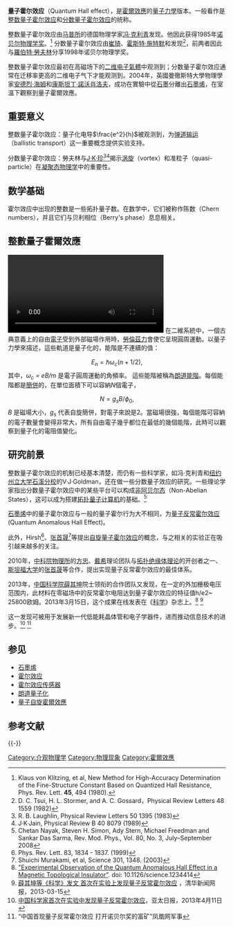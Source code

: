 {{凝聚态物理学}}
'''量子霍尔效应'''（Quantum Hall effect），是[[霍爾效應|霍爾效應]]的[[量子力學|量子力學]]版本。一般看作是[[整数量子霍尔效应|整数量子霍尔效应]]和[[分数量子霍尔效应|分数量子霍尔效应]]的统称。

整数量子霍尔效应由[[马普所|马普所]]的德国物理学家[[冯·克利青|冯·克利青]]发现。他因此获得1985年[[诺贝尔物理学奖|诺贝尔物理学奖]]。<ref>Klaus von Klitzing, et al, New Method for High-Accuracy Determination of the Fine-Structure Constant Based on Quantized Hall Resistance, Phys. Rev. Lett. '''45''', 494 (1980).</ref>
分数量子霍尔效应由[[崔琦|崔琦]]、[[霍斯特·施特默|霍斯特·施特默]]和{{le|亞瑟·戈薩德|Arthur Gossard}}发现<ref>D. C. Tsui, H. L. Stormer, and A. C. Gossard，Physical Review Letters 48 1559 (1982) </ref>，前两者因此与[[羅伯特·勞夫林|羅伯特·勞夫林]]分享1998年诺贝尔物理学奖。

整数量子霍尔效应最初在高磁场下的[[二维电子氣體|二维电子氣體]]中观测到；分数量子霍尔效应通常在迁移率更高的二维电子气下才能观测到。2004年，英國曼徹斯特大學物理學家[[安德烈·海姆|安德烈·海姆]]和[[康斯坦丁·諾沃肖洛夫|康斯坦丁·諾沃肖洛夫]]，成功在實驗中從[[石墨|石墨]]分離出[[石墨烯|石墨烯]]，在室溫下觀察到量子霍爾效應。

== 重要意义 ==
整数量子霍尔效应：量子化电导<math>\frac{e^2}{h}</math>被观测到，为[[弹道输运|弹道输运]]（ballistic transport）这一重要概念提供实验支持。

分数量子霍尔效应：勞夫林与[[J·K·珍|J·K·珍]]<ref>R. B. Laughlin,
Physical Review Letters 50 1395 (1983)</ref><ref>J·K·Jain, Physical Review B 40 8079 (1989) </ref>揭示[[涡旋|涡旋]]（vortex）和准粒子（quasi-particle）在[[凝聚态物理学|凝聚态物理学]]中的重要性。

== 数学基础 ==
霍尔效应中出现的整数是一些拓扑量子数。在数学中，它们被称作陈数（Chern numbers），并且它们与贝利相位（Berry's phase）息息相关。


== 整數量子霍爾效應 ==

[[File:QuantumHallEffectExplanationWithLandauLevels.ogv|360px]]
在二維系統中，一個古典意義上的自由[[電子|電子]]受到外部磁場作用時，[[洛倫茲力|勞倫茲力]]會使它呈現圓周運動。以量子力學來描述，這些軌道是量子化的，能階是不連續的值：
:<math>\textstyle E_n = \hbar \omega_c (n+1/2),</math>
其中，''ω<sub>c</sub> = eB/m'' 是電子圓周運動的角頻率。 這些能階被稱為[[朗道量子化|朗道能階]]。每個能階都是[[簡併|簡併]]的，在單位面積下可以容納''N''個電子，
:<math>\textstyle N = g_sB/\phi_0,</math>
''B'' 是磁場大小，''g<sub>s</sub>'' 代表自旋簡併，對電子來說是2。當磁場很強，每個能階可容納的電子數量會變得非常大，所有自由電子幾乎都位在最低的幾個能階，此時可以觀察到量子化的電阻值變化。
== 研究前景 ==
整数量子霍尔效应的机制已经基本清楚，而仍有一些科学家，如冯·克利青和[[纽约州立大学石溪分校|纽约州立大学石溪分校]]的V·J·Goldman，还在做一些分数量子效应的研究。一些理论学家指出分数量子霍尔效应中的某些平台可以构成[[非阿贝尔态|非阿贝尔态]]（Non-Abelian States），这可以成为搭建[[拓扑量子计算机|拓扑量子计算机]]的基础。<ref>Chetan Nayak, Steven H. Simon, Ady Stern, Michael Freedman and Sankar Das Sarma, Rev. Mod. Phys., Vol. 80, No. 3, July–September 2008</ref>

[[石墨烯|石墨烯]]中的量子霍尔效应与一般的量子霍尔行为大不相同，为[[量子反常霍尔效应|量子反常霍尔效应]](Quantum Anomalous Hall Effect)。

此外，Hirsh<ref>Phys. Rev. Lett. 83, 1834 - 1837. (1999)</ref>、[[张首晟|张首晟]]<ref>Shuichi Murakami, et al, Science 301, 1348. (2003)</ref>等提出[[自旋量子霍尔效应|自旋量子霍尔效应]]的概念，与之相关的实验正在吸引越来越多的关注。

2010年，[[中科院物理所|中科院物理所]]的[[方忠|方忠]]、[[戴希|戴希]]理论团队与[[拓扑绝缘体理论|拓扑绝缘体理论]]的开创者之一、[[斯坦福大学|斯坦福大学]]的[[张首晟|张首晟]]等合作，提出实现量子反常霍尔效应的最佳体系。

2013年，[[中国科学院|中国科学院]][[薛其坤|薛其坤]]院士领衔的合作团队又发现，在一定的外加栅极电压范围内，此材料在零磁场中的反常霍尔电阻达到量子霍尔效应的特征值h/e2~ 25800欧姆。2013年3月15日，这个成果在线发表在《[[科学_(期刊)|科学]]》杂志上。<ref>[http://www.sciencemag.org/content/340/6129/167 "Experimental Observation of the Quantum Anomalous Hall Effect in a Magnetic Topological Insulator"]. doi: 10.1126/science.1234414 </ref> <ref>[http://news.tsinghua.edu.cn/publish/news/4204/2013/20130315085129032737847/20130315085129032737847_.html  薛其坤等《科学》发文 首次在实验上发现量子反常霍尔效应] {{webarchive|url=https://web.archive.org/web/20140102200143/http://news.tsinghua.edu.cn/publish/news/4204/2013/20130315085129032737847/20130315085129032737847_.html |date=2014-01-02 }}，清华新闻网报，2013-03-15 </ref>

这一发现可被用于发展新一代低能耗晶体管和电子学器件，进而推动信息技术的进步。<ref>[http://www.apdnews.com/news/24284.html 中国科学家首次在实验中发现量子反常霍尔效应]，亚太日报，2013年4月11日</ref> <ref>“中国首现量子反常霍尔效应 打开诺贝尔奖的富矿”凤凰网军事</ref>

== 参见 ==
* [[石墨烯|石墨烯]]
* [[霍尔效应|霍尔效应]]
* [[霍尔效应传感器|霍尔效应传感器]]
* [[朗道量子化|朗道量子化]]
*[[量子自旋霍爾效應|量子自旋霍爾效應]]

== 参考文献 ==
{{Reflist|2}}

{{-}}
{{物质状态}}

[[Category:介观物理学|Category:介观物理学]]
[[Category:物理现象|Category:物理现象]]
[[Category:霍爾效應|Category:霍爾效應]]